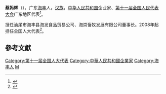 '''蔡妈辉'''（{{bd|1946年||2013年|catIdx=Cai}}），广东[[海丰|海丰]]人，[[汉族|汉族]]，[[中华人民共和国|中华人民共和国]]企业家、[[第十一届全国人民代表大会|第十一届全国人民代表大会]]广东地区代表<ref>{{cite web|author=新华网|title=第十一届全国人大代表|url=http://news.xinhuanet.com/ziliao/2008-03/03/content_7708230.htm?node=36628|publisher=新华网|accessdate=2014-01-07}}</ref>。

担任汕尾市海丰县海发食品贸易公司、海崇畜牧发展有限公司董事长。2008年起担任全国人大代表<ref>{{cite news|title=全国人大代表信息-蔡妈辉|url= http://210.82.31.1:8084/delegate/viewDelegate.action?dbid=111945|accessdate=2013-04-05|newspaper=全国人大网|archive-url=https://web.archive.org/web/20140522071451/http://www.npc.gov.cn/delegate/viewDelegate.action?dbid=111945|archive-date=2014-05-22|dead-url=yes}}</ref>。

==參考文獻==
{{reflist}}

{{DEFAULTSORT:C}}
[[Category:第十一届全国人大代表|Category:第十一届全国人大代表]]
[[Category:中華人民共和國企業家|Category:中華人民共和國企業家]]
[[Category:海丰人|Category:海丰人]]
[[Category:蔡姓|M]]
